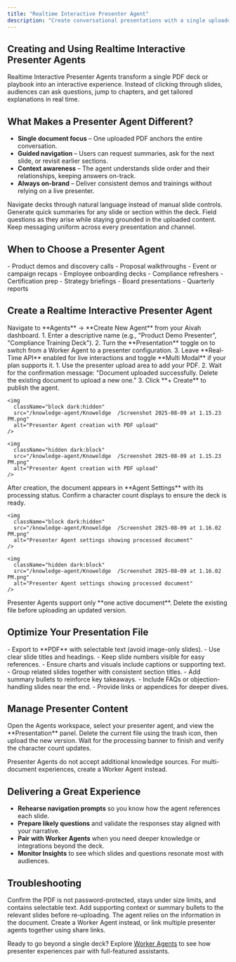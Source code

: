```yaml
---
title: "Realtime Interactive Presenter Agent"
description: "Create conversational presentations with a single uploaded document"
---
```


## Creating and Using Realtime Interactive Presenter Agents

Realtime Interactive Presenter Agents transform a single PDF deck or playbook into an interactive experience. Instead of clicking through slides, audiences can ask questions, jump to chapters, and get tailored explanations in real time.

## What Makes a Presenter Agent Different?

- **Single document focus** – One uploaded PDF anchors the entire conversation.
- **Guided navigation** – Users can request summaries, ask for the next slide, or revisit earlier sections.
- **Context awareness** – The agent understands slide order and their relationships, keeping answers on-track.
- **Always on-brand** – Deliver consistent demos and trainings without relying on a live presenter.

<CardGroup cols={2}>
  <Card title="Conversational Slides" icon="arrows-rotate">
    Navigate decks through natural language instead of manual slide controls.
  </Card>
  <Card title="Instant Recaps" icon="lightbulb">
    Generate quick summaries for any slide or section within the deck.
  </Card>
  <Card title="Audience Q&A" icon="users">
    Field questions as they arise while staying grounded in the uploaded content.
  </Card>
  <Card title="Consistent Delivery" icon="badge-check">
    Keep messaging uniform across every presentation and channel.
  </Card>
</CardGroup>

## When to Choose a Presenter Agent

<AccordionGroup>

  <Accordion title="Sales and Marketing">
    - Product demos and discovery calls  
    - Proposal walkthroughs  
    - Event or campaign recaps
  </Accordion>
  <Accordion title="Enablement and Training">
    - Employee onboarding decks  
    - Compliance refreshers  
    - Certification prep
  </Accordion>
  <Accordion title="Executive and Investor Updates">
    - Strategy briefings  
    - Board presentations  
    - Quarterly reports
  </Accordion>
</AccordionGroup>

## Create a Realtime Interactive Presenter Agent

<Steps>
  <Step title="Open the Agents Workspace">
    Navigate to **Agents** → **Create New Agent** from your Aivah dashboard.
  </Step>
  <Step title="Name and Configure">
    1. Enter a descriptive name (e.g., "Product Demo Presenter", "Compliance Training Deck").  
    2. Turn the **Presentation** toggle on to switch from a Worker Agent to a presenter configuration.  
    3. Leave **Real-Time API** enabled for live interactions and toggle **Multi Modal** if your plan supports it.
  </Step>
  <Step title="Upload the Deck">
    1. Use the presenter upload area to add your PDF.  
    2. Wait for the confirmation message: "Document uploaded successfully. Delete the existing document to upload a new one."  
    3. Click **+ Create** to publish the agent.
    
    <img
      className="block dark:hidden"
      src="/knowledge-agent/Knoweldge  /Screenshot 2025-08-09 at 1.15.23 PM.png"
      alt="Presenter Agent creation with PDF upload"
    />

    <img
      className="hidden dark:block"
      src="/knowledge-agent/Knoweldge  /Screenshot 2025-08-09 at 1.15.23 PM.png"
      alt="Presenter Agent creation with PDF upload"
    />
  </Step>
  <Step title="Verify the Setup">
    After creation, the document appears in **Agent Settings** with its processing status. Confirm a character count displays to ensure the deck is ready.
    
    <img
      className="block dark:hidden"
      src="/knowledge-agent/Knoweldge  /Screenshot 2025-08-09 at 1.16.02 PM.png"
      alt="Presenter Agent settings showing processed document"
    />

    <img
      className="hidden dark:block"
      src="/knowledge-agent/Knoweldge  /Screenshot 2025-08-09 at 1.16.02 PM.png"
      alt="Presenter Agent settings showing processed document"
    />
  </Step>
</Steps>

<Warning>
Presenter Agents support only **one active document**. Delete the existing file before uploading an updated version.
</Warning>

## Optimize Your Presentation File

<Tabs>
  <Tab title="Document Checklist">
    - Export to **PDF** with selectable text (avoid image-only slides).  
    - Use clear slide titles and headings.  
    - Keep slide numbers visible for easy references.  
    - Ensure charts and visuals include captions or supporting text.
  </Tab>
  <Tab title="Storytelling Tips">
    - Group related slides together with consistent section titles.  
    - Add summary bullets to reinforce key takeaways.  
    - Include FAQs or objection-handling slides near the end.  
    - Provide links or appendices for deeper dives.
  </Tab>
</Tabs>

## Manage Presenter Content

<Steps>
  <Step title="Access Agent Settings">
    Open the Agents workspace, select your presenter agent, and view the **Presentation** panel.
  </Step>
  <Step title="Replace the Deck">
    Delete the current file using the trash icon, then upload the new version.
  </Step>
  <Step title="Confirm Processing">
    Wait for the processing banner to finish and verify the character count updates.
  </Step>
</Steps>

<Note>Presenter Agents do not accept additional knowledge sources. For multi-document experiences, create a Worker Agent instead.</Note>

## Delivering a Great Experience

- **Rehearse navigation prompts** so you know how the agent references each slide.  
- **Prepare likely questions** and validate the responses stay aligned with your narrative.  
- **Pair with Worker Agents** when you need deeper knowledge or integrations beyond the deck.  
- **Monitor Insights** to see which slides and questions resonate most with audiences.

## Troubleshooting

<AccordionGroup>
  <Accordion title="Upload stalls or fails">
    Confirm the PDF is not password-protected, stays under size limits, and contains selectable text.
  </Accordion>
  <Accordion title="Answers feel incomplete">
    Add supporting context or summary bullets to the relevant slides before re-uploading. The agent relies on the information in the document.
  </Accordion>
  <Accordion title="Need multiple documents">
    Create a Worker Agent instead, or link multiple presenter agents together using share links.
  </Accordion>
</AccordionGroup>

Ready to go beyond a single deck? Explore [Worker Agents](/knowledge-agent/types-of-agents) to see how presenter experiences pair with full-featured assistants.

